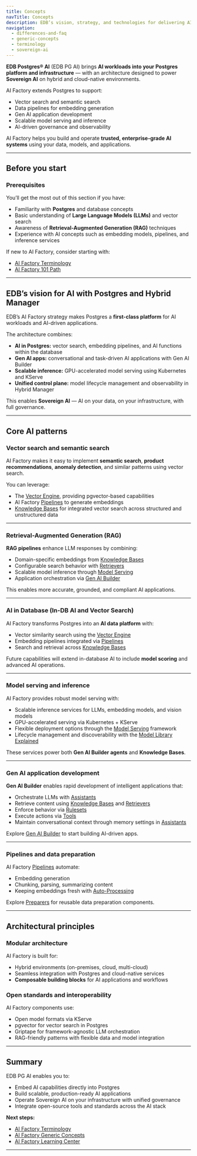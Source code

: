 ```yaml
---
title: Concepts
navTitle: Concepts
description: EDB’s vision, strategy, and technologies for delivering AI Factory capabilities in Postgres and Hybrid Manager environments.
navigation:
  - differences-and-faq
  - generic-concepts
  - terminology
  - sovereign-ai
---
```



**EDB Postgres® AI** (EDB PG AI) brings **AI workloads into your Postgres platform and infrastructure** — with an architecture designed to power **Sovereign AI** on hybrid and cloud-native environments.

AI Factory extends Postgres to support:

- Vector search and semantic search
- Data pipelines for embedding generation
- Gen AI application development
- Scalable model serving and inference
- AI-driven governance and observability

AI Factory helps you build and operate **trusted, enterprise-grade AI systems** using your data, models, and applications.

---

## Before you start

### Prerequisites

You’ll get the most out of this section if you have:

- Familiarity with **Postgres** and database concepts
- Basic understanding of **Large Language Models (LLMs)** and vector search
- Awareness of **Retrieval-Augmented Generation (RAG)** techniques
- Experience with AI concepts such as embedding models, pipelines, and inference services

If new to AI Factory, consider starting with:

- [AI Factory Terminology](/edb-postgres-ai/1.3/ai-factory/concepts/terminology)
- [AI Factory 101 Path](/edb-postgres-ai/1.3/ai-factory/learn/101)

---

## EDB’s vision for AI with Postgres and Hybrid Manager

EDB’s AI Factory strategy makes Postgres a **first-class platform** for AI workloads and AI-driven applications.

The architecture combines:

- **AI in Postgres:** vector search, embedding pipelines, and AI functions within the database
- **Gen AI apps:** conversational and task-driven AI applications with Gen AI Builder
- **Scalable inference:** GPU-accelerated model serving using Kubernetes and KServe
- **Unified control plane:** model lifecycle management and observability in Hybrid Manager

This enables **Sovereign AI** — AI on your data, on your infrastructure, with full governance.

---

## Core AI patterns

### Vector search and semantic search

AI Factory makes it easy to implement **semantic search**, **product recommendations**, **anomaly detection**, and similar patterns using vector search.

You can leverage:

- The [Vector Engine](/edb-postgres-ai/1.3/ai-factory/vector-engine), providing pgvector-based capabilities
- AI Factory [Pipelines](/edb-postgres-ai/1.3/ai-factory/pipeline) to generate embeddings
- [Knowledge Bases](/edb-postgres-ai/1.3/ai-factory/gen-ai/knowledge-bases) for integrated vector search across structured and unstructured data

---

### Retrieval-Augmented Generation (RAG)

**RAG pipelines** enhance LLM responses by combining:

- Domain-specific embeddings from [Knowledge Bases](/edb-postgres-ai/1.3/ai-factory/gen-ai/knowledge-bases)
- Configurable search behavior with [Retrievers](/edb-postgres-ai/1.3/ai-factory/gen-ai/retrievers)
- Scalable model inference through [Model Serving](/edb-postgres-ai/1.3/ai-factory/model/serving)
- Application orchestration via [Gen AI Builder](/edb-postgres-ai/1.3/ai-factory/gen-ai)

This enables more accurate, grounded, and compliant AI applications.

---

### AI in Database (In-DB AI and Vector Search)

AI Factory transforms Postgres into an **AI data platform** with:

- Vector similarity search using the [Vector Engine](/edb-postgres-ai/1.3/ai-factory/vector-engine)
- Embedding pipelines integrated via [Pipelines](/edb-postgres-ai/1.3/ai-factory/pipeline)
- Search and retrieval across [Knowledge Bases](/edb-postgres-ai/1.3/ai-factory/gen-ai/knowledge-bases)

Future capabilities will extend in-database AI to include **model scoring** and advanced AI operations.

---

### Model serving and inference

AI Factory provides robust model serving with:

- Scalable inference services for LLMs, embedding models, and vision models
- GPU-accelerated serving via Kubernetes + KServe
- Flexible deployment options through the [Model Serving](/edb-postgres-ai/1.3/ai-factory/model/serving) framework
- Lifecycle management and discoverability with the [Model Library Explained](/edb-postgres-ai/1.3/ai-factory/model/model-library-explained/)

These services power both **Gen AI Builder agents** and **Knowledge Bases**.

---

### Gen AI application development

**Gen AI Builder** enables rapid development of intelligent applications that:

- Orchestrate LLMs with [Assistants](/edb-postgres-ai/1.3/ai-factory/gen-ai/assistants)
- Retrieve content using [Knowledge Bases](/edb-postgres-ai/1.3/ai-factory/gen-ai/knowledge-bases) and [Retrievers](/edb-postgres-ai/1.3/ai-factory/gen-ai/retrievers)
- Enforce behavior via [Rulesets](/edb-postgres-ai/1.3/ai-factory/gen-ai/rulesets)
- Execute actions via [Tools](/edb-postgres-ai/1.3/ai-factory/gen-ai/reference/tools/)
- Maintain conversational context through memory settings in [Assistants](/edb-postgres-ai/1.3/ai-factory/gen-ai/assistants)

Explore [Gen AI Builder](/edb-postgres-ai/1.3/ai-factory/gen-ai/getting-started) to start building AI-driven apps.

---

### Pipelines and data preparation

AI Factory [Pipelines](/edb-postgres-ai/1.3/ai-factory/pipeline) automate:

- Embedding generation
- Chunking, parsing, summarizing content
- Keeping embeddings fresh with [Auto-Processing](/edb-postgres-ai/1.3/ai-factory/pipeline/capabilities/auto-processing)

Explore [Preparers](/edb-postgres-ai/1.3/ai-factory/pipeline/preparers) for reusable data preparation components.

---

## Architectural principles

### Modular architecture

AI Factory is built for:

- Hybrid environments (on-premises, cloud, multi-cloud)
- Seamless integration with Postgres and cloud-native services
- **Composable building blocks** for AI applications and workflows

### Open standards and interoperability

AI Factory components use:

- Open model formats via KServe
- pgvector for vector search in Postgres
- Griptape for framework-agnostic LLM orchestration
- RAG-friendly patterns with flexible data and model integration

---

## Summary

EDB PG AI enables you to:

- Embed AI capabilities directly into Postgres
- Build scalable, production-ready AI applications
- Operate Sovereign AI on your infrastructure with unified governance
- Integrate open-source tools and standards across the AI stack

**Next steps:**

- [AI Factory Terminology](/edb-postgres-ai/1.3/ai-factory/concepts/terminology)
- [AI Factory Generic Concepts](/edb-postgres-ai/1.3/ai-factory/concepts/generic-concepts)
- [AI Factory Learning Center](/edb-postgres-ai/1.3/ai-factory/learn)

---
